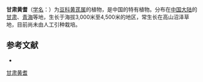{{Speciesbox
| name = 甘肃黄耆
| status = 
| status_system = 
| image =
| genus = Astragalus
| species = licentianus
| authority = Hand.-Mazz.
}}

'''甘肃黄耆'''（[[学名|学名]]：{{lang|la|''Astragalus licentianus''}}）为[[豆科|豆科]][[黄芪属|黄芪属]]的植物，是中国的特有植物。分布在[[中国大陆|中国大陆]]的[[甘肃|甘肃]]、[[青海|青海]]等地，生长于海拔3,000米至4,500米的地区，常生长在高山沼泽草地，目前尚未由人工引种栽培。

== 参考文献 ==
<div class="references-small">
* {{cite web| url =http://www.bioinfo.cn/db05/KmzwSpecies.php?action=view&id=15361| title =甘肃黄耆| work =《中国高等植物数据库全库》| publisher =中国科学院微生物研究所| author =昆明植物研究所| accessdate =2009-02-24| deadurl =yes| archiveurl =https://web.archive.org/web/20160305050622/http://www.bioinfo.cn/db05/KmzwSpecies.php?action=view&id=15361| archivedate =2016-03-05}}
</div>
{{Taxonbar|from=Q15228022}}

[[Category:黄芪属|甘肃黄耆]]


{{植物小作品}}